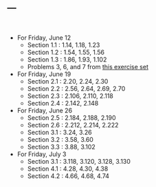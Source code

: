 ---
---

<br>

- For Friday, June 12
  - Section 1.1 : 1.14, 1.18, 1.23 
  - Section 1.2 : 1.54, 1.55, 1.56
  - Section 1.3 : 1.86, 1.93, 1.102
  - Problems 3, 6, and 7 from [this exercise set](homework/exerciseA.pdf) 
- For Friday, June 19
  - Section 2.1 : 2.20, 2.24, 2.30
  - Section 2.2 : 2.56, 2.64, 2.69, 2.70
  - Section 2.3 : 2.106, 2.110, 2.118
  - Section 2.4 : 2.142, 2.148
- For Friday, June 26
  - Section 2.5 : 2.184, 2.188, 2.190
  - Section 2.6 : 2.212, 2.214, 2.222
  - Section 3.1 : 3.24, 3.26
  - Section 3.2 : 3.58, 3.60
  - Section 3.3 : 3.88, 3.102
- For Friday, July 3
  - Section 3.1 : 3.118, 3.120, 3.128, 3.130
  - Section 4.1 : 4.28, 4.30, 4.38
  - Section 4.2 : 4.66, 4.68, 4.74

